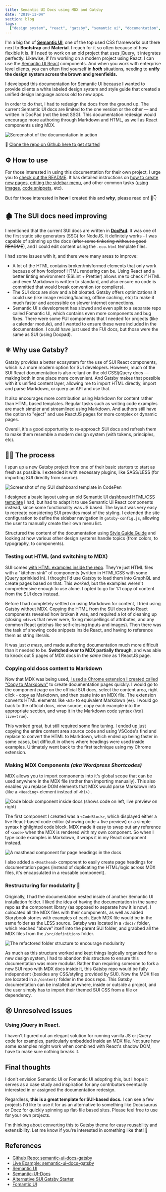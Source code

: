 ```yaml
---
title: Semantic UI Docs using MDX and Gatsby
date: "2019-11-04"
section: blog
tags:
  ["design system", "react", "gatsby", "semantic ui", "documentation", "guide"]
---
```


I'm a big fan of [**Semantic UI**](https://semantic-ui.com), one of the top used CSS frameworks out there next to **Bootstrap** and **Material**. I reach for it so often because of how flexible it is. If I need to work on an old project that uses jQuery, it integrates perfectly. Likewise, if I'm working on a modern project using React, I can use the [Semantic UI React](https://www.notion.so/whoisryosuke/87ac2b52857b44cb9b8ab7bc0039d5be?v=c88b545303694aaf88c4b205117c423a) components. And when you work with enterprise level clients, you can often find yourself in **_both_** situations, needing to **unify the design system across the brown and greenfields.**

I developed this documentation for Semantic UI because I wanted to provide clients a white labeled design system and style guide that created a unified design language across old to new apps.

In order to do that, I had to redesign the docs from the ground up. The current Semantic UI docs are limited to the one version or the other — and written in DocPad (not the best SSG). This documentation redesign would encourage more authoring through Markdown and HTML, as well as React components using MDX.

![Screenshot of the documentation in action](Screen_Shot_2019-10-24_at_2-b4e90361-8c39-4557-99bb-775c8745a2b1.20.31_PM.png)

🔌 [Clone the repo on Github here to get started](https://github.com/whoisryosuke/semantic-ui-docs-gatsby)

## ⚙️ How to use

For those interested in using this documentation for their own project, I urge you to [check out the README](https://github.com/whoisryosuke/semantic-ui-docs-gatsby#how-to-use). It has detailed instructions on [how to create new pages](https://github.com/whoisryosuke/semantic-ui-docs-gatsby#creatingediting-pages), [editing the sidebar menu](https://github.com/whoisryosuke/semantic-ui-docs-gatsby#editing-the-sidebar), and other common tasks ([using images](https://github.com/whoisryosuke/semantic-ui-docs-gatsby#add-images), [code snippets](https://github.com/whoisryosuke/semantic-ui-docs-gatsby#adding-code-snippets), etc).

But for those interested in **how** I created this and **_why_**, please read on! 📖👇

## 🏚 The SUI docs need improving

I mentioned that the current SUI docs are written in [**DocPad**](https://docpad.bevry.me/). It was one of the first static site generators (SSG) for NodeJS. It definitely works - I was capable of spinning up the docs (~~after some tinkering without a good README~~), and I could edit content using the `.eco.html` template files.

I had some issues with it, and there were many areas to improve:

- A lot of the HTML contains broken/misformed elements that only work because of how foolproof HTML rendering can be. Using React and a better linting environment (ESLint + Prettier) allows me to check if HTML and even Markdown is written to standard, and also ensure no code is committed that would break convention (or compilers).
- The SUI docs are slow and a bit bloated. Gatsby offers optimizations it could use (like image resizing/loading, offline caching, etc) to make it much faster and accessible on slower internet connections.
- Semantic UI's development has slowed and even split to a separate repo called Fomantic UI, which contains even more components and bug fixes. There were some FUI components that I needed for projects (like a calendar module), and I wanted to ensure these were included in the documentation. I could have just used the FUI docs, but those were the same as SUI (using Docpad).

## ⚛️ Why use Gatsby?

Gatsby provides a better ecosystem for the use of SUI React components, which is a more modern option for SUI developers. However, much of the SUI React documentation is also reliant on the old CSS/jQuery docs — making both in one place more convenient. And Gatsby makes that possible with it's unified content layer, allowing me to import HTML directly, import and parse Markdown, or query an API and use that.

It also encourages more contribution using Markdown for content rather than HTML based templates. Regular tasks such as writing code examples are much simpler and streamlined using Markdown. And authors still have the option to "eject" and use ReactJS pages for more complex or dynamic pages.

Overall, it's a good opportunity to re-approach SUI docs and refresh them to make them resemble a modern design system (with tokens, principles, etc).

## 👨‍💻 The process

I spun up a new Gatsby project from one of their basic starters to start as fresh as possible. I extended it with necessary plugins, like SASS/LESS (for importing SUI directly from source).

![Screenshot of my SUI dashboard template in CodePen](./Screen_Shot_2019-11-04_at_10.36.20_AM.png)

I designed a basic layout using an old [Semantic UI dashboard HTML/CSS template](https://codepen.io/whoisryosuke/pen/LJxKKb) I had, but had to adapt it to use Semantic UI React components instead, since some functionality was JS based. The layout was very easy to recreate considering SUI provides most of the styling. I extended the site configuration to define the sidebar navigation in `gatsby-config.js`, allowing the user to manually create their own menu list.

Structured the content of the documentation using [Style Guide Guide](https://www.notion.so/whoisryosuke/87ac2b52857b44cb9b8ab7bc0039d5be?v=c88b545303694aaf88c4b205117c423a) and looking at how various other design systems handle topics (from colors, to typography, to components).

### Testing out HTML (and switching to MDX)

SUI comes [with HTML examples inside the repo](https://github.com/Semantic-Org/Semantic-UI/tree/master/examples). They're just HTML files with a "kitchen sink" of components (written in HTML/CSS with some jQuery sprinkled in). I thought I'd use Gatsby to load them into GraphQL and create pages based on that. This _worked_, but the examples weren't comprehensive enough to use alone. I opted to go for 1:1 copy of content from the SUI docs instead.

Before I had completely settled on using Markdown for content, I tried using Gatsby without MDX. Copying the HTML from the SUI docs into React components revealed how broken it was, and required a lot of cleaning up (closing `<div>`s that never were, fixing misspellings of attributes, and any common React gotchas like self-closing inputs and images). Then there was the task of showing code snippets inside React, and having to reference them as string literals.

It was just _a mess_, and made authoring documentation much more difficult than it needed to be. **Switched over to MDX partially through**, and was able to knock out 5 pages of MDX docs in the _same time_ as 1 ReactJS page.

### Copying old docs content to Markdown

Now that MDX was being used, [I used a Chrome extension I created called "Copy to Markdown"](https://github.com/whoisryosuke/chrome-copy-as-markdown/blob/master/README.md) to create documentation pages quickly. I would go to the component page on the official SUI docs, select the content area, right click - copy as Markdown, and then paste into an MDX file. The extension converts HTML elements like `<h2>` to equivalent Markdown (`##`). I would go back to the official docs, view source, copy each example into the appropriate section, and wrap it in the Markdown code syntax (`html live=true`).

This worked great, but still required some fine tuning. I ended up just copying the entire content area source code and using VSCode's find and replace to convert the HTML to Markdown, which ended up being faster in some cases, but difficult in others where headings were used inside examples. Ultimately went back to the first technique using my Chrome extension.

### Making MDX Components _(aka Wordpress Shortcodes)_

MDX allows you to import components into it's global scope that can be used anywhere in the MDX file (rather than importing manually). This also enables you replace DOM elements that MDX would parse Markdown into (like a `<Heading>` element instead of `<h1>).`

![Code block component inside docs (shows code on left, live preview on right)](Screen_Shot_2019-10-28_at_3-30bdbda1-ee7b-438f-b318-b66dc1593f34.42.51_PM.png)

The first component I created was a `<CodeBlock>`, which displayed either a live React-based code editor (showing code + live preview) or a simple syntax highlighted code block. MDX made it easy to swap out any reference of `<code>` when the MDX is rendered with my own component. So when I type code examples in Markdown, it wraps it in my React component instead.

![A masthead component for page headings in the docs](Screen_Shot_2019-10-28_at_3-b42b8462-cc14-4fee-93f4-f047b35708dc.43.19_PM.png)

I also added a `<Masthead>` component to easily create page headings for documentation pages (instead of duplicating the HTML/logic across MDX files, it's encapsulated in a reusable component).

### Restructuring for modularity 🔨

Originally, I had the documentation nested inside of another Semantic UI installation folder. I liked the idea of having the documentation in the same repo as the component library (as opposed to separate how it is now). I colocated all the MDX files with their components, as well as added Storybook stories with examples of each. Each MDX file would be in the same folder as the LESS source. Gatsby was located in a `/docs/` folder, which reached "above" itself into the parent SUI folder, and grabbed all the MDX files from the `/src/definitions` folder.

![The refactored folder structure to encourage modularity](Screen_Shot_2019-10-28_at_3-e8215dbb-1077-40b0-b377-6eba4bead65a.44.59_PM.png)

As much as this structure worked and kept things logically organized for a new design system, I had to abandon this structure to ensure this documentation was more modular. Rather than requiring someone to fork a new SUI repo with MDX docs inside it, this Gatsby repo would be fully independent (besides any CSS/styling provided by SUI). Now the MDX files are located in a `/content/` folder in the docs repo. This Gatsby documentation can be installed anywhere, inside or outside a project, and the user simply has to import their themed SUI CSS from a file or dependency.

## 😫 Unresolved Issues

### Using jQuery in React.

I haven't figured out an elegant solution for running vanilla JS or jQuery code for examples, particularly embedded inside an MDX file. Not sure how some examples might work when combined with React's shadow DOM, have to make sure nothing breaks it.

## Final thoughts

I don't envision Semantic UI or Fomantic UI adopting this, but I hope it serves as a case study and inspiration for any contributors eventually interested in or assigned the documentation redesign.

Regardless, **this is a great template for SUI-based docs.** I can see a few projects I'd like to use it for as an alternative to something like Docusaurus or Docz for quickly spinning up flat-file based sites. Please feel free to use for your own projects.

I'm thinking about converting this to Gatsby theme for easy reusability and extensibility. Let me know if you're interested in something like that! 🙌

## References

- [Github Repo: semantic-ui-docs-gatsby](https://github.com/whoisryosuke/semantic-ui-docs-gatsby)
- [Live Example: semantic-ui-docs-gatsby](https://semantic-ui-docs-gatsby.netlify.com/)
- [Semantic UI](https://semantic-ui.com/)
- [Semantic-UI-Docs](https://github.com/Semantic-Org/Semantic-UI-Docs)
- [Alternative SUI Gatsby Starter](https://www.gatsbyjs.org/starters/fabien0102/gatsby-starter/)
- [Fomantic UI](https://fomantic-ui.com/)
